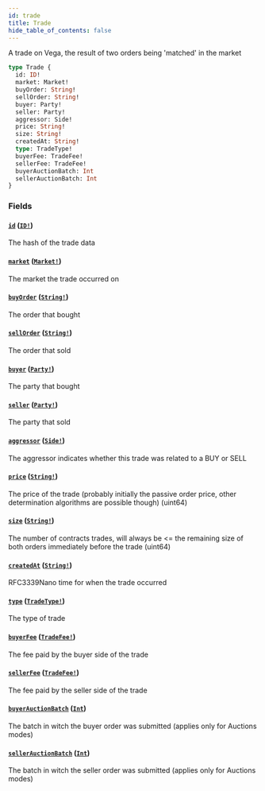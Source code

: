 ```yaml
---
id: trade
title: Trade
hide_table_of_contents: false
---
```



A trade on Vega, the result of two orders being 'matched' in the market

```graphql
type Trade {
  id: ID!
  market: Market!
  buyOrder: String!
  sellOrder: String!
  buyer: Party!
  seller: Party!
  aggressor: Side!
  price: String!
  size: String!
  createdAt: String!
  type: TradeType!
  buyerFee: TradeFee!
  sellerFee: TradeFee!
  buyerAuctionBatch: Int
  sellerAuctionBatch: Int
}
```


### Fields

#### [`id`](#) ([`ID!`](/docs/mainnet/graphql/scalars/id))

The hash of the trade data


#### [`market`](#) ([`Market!`](/docs/mainnet/graphql/objects/market))

The market the trade occurred on


#### [`buyOrder`](#) ([`String!`](/docs/mainnet/graphql/scalars/string))

The order that bought


#### [`sellOrder`](#) ([`String!`](/docs/mainnet/graphql/scalars/string))

The order that sold


#### [`buyer`](#) ([`Party!`](/docs/mainnet/graphql/objects/party))

The party that bought


#### [`seller`](#) ([`Party!`](/docs/mainnet/graphql/objects/party))

The party that sold


#### [`aggressor`](#) ([`Side!`](/docs/mainnet/graphql/enums/side))

The aggressor indicates whether this trade was related to a BUY or SELL


#### [`price`](#) ([`String!`](/docs/mainnet/graphql/scalars/string))

The price of the trade (probably initially the passive order price, other determination algorithms are possible though) (uint64)


#### [`size`](#) ([`String!`](/docs/mainnet/graphql/scalars/string))

The number of contracts trades, will always be &#x003C;= the remaining size of both orders immediately before the trade (uint64)


#### [`createdAt`](#) ([`String!`](/docs/mainnet/graphql/scalars/string))

RFC3339Nano time for when the trade occurred


#### [`type`](#) ([`TradeType!`](/docs/mainnet/graphql/enums/trade-type))

The type of trade


#### [`buyerFee`](#) ([`TradeFee!`](/docs/mainnet/graphql/objects/trade-fee))

The fee paid by the buyer side of the trade


#### [`sellerFee`](#) ([`TradeFee!`](/docs/mainnet/graphql/objects/trade-fee))

The fee paid by the seller side of the trade


#### [`buyerAuctionBatch`](#) ([`Int`](/docs/mainnet/graphql/scalars/int))

The batch in witch the buyer order was submitted (applies only for Auctions modes)


#### [`sellerAuctionBatch`](#) ([`Int`](/docs/mainnet/graphql/scalars/int))

The batch in witch the seller order was submitted (applies only for Auctions modes)




